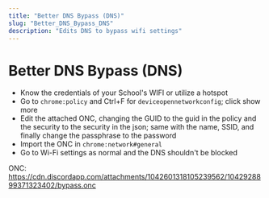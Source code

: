 ```yaml
---
title: "Better DNS Bypass (DNS)"
slug: "Better_DNS_Bypass_DNS"
description: "Edits DNS to bypass wifi settings"
---
```


# Better DNS Bypass (DNS)

- Know the credentials of your School's WIFI or utilize a hotspot
- Go to `chrome:policy` and Ctrl+F for `deviceopennetworkconfig`; click show more
- Edit the attached ONC, changing the GUID to the guid in the policy and the security to the security in the json; same with the name, SSID, and finally change the passphrase to the password
- Import the ONC in `chrome:network#general`
- Go to Wi-Fi settings as normal and the DNS shouldn't be blocked

ONC: https://cdn.discordapp.com/attachments/1042601318105239562/1042928899371323402/bypass.onc
